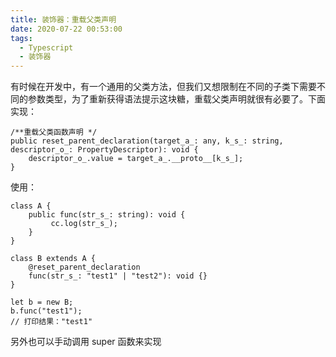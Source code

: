 ```yaml
---
title: 装饰器：重载父类声明
date: 2020-07-22 00:53:00
tags:
  - Typescript
  - 装饰器
---
```


有时候在开发中，有一个通用的父类方法，但我们又想限制在不同的子类下需要不同的参数类型，为了重新获得语法提示这块糖，重载父类声明就很有必要了。下面实现：

```auto
/**重载父类函数声明 */
public reset_parent_declaration(target_a_: any, k_s_: string, descriptor_o_: PropertyDescriptor): void {
    descriptor_o_.value = target_a_.__proto__[k_s_];
}
```

使用：

```auto
class A {
    public func(str_s_: string): void {
         cc.log(str_s_);
    }
}

class B extends A {
    @reset_parent_declaration
    func(str_s_: "test1" | "test2"): void {}
}

let b = new B;
b.func("test1");
// 打印结果："test1"
```

另外也可以手动调用 super 函数来实现
